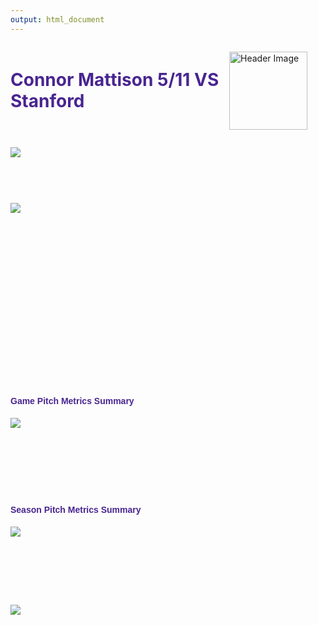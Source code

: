 ---
output: html_document 
---
<style>
.custom-header {
  display: flex;
  align-items: center;
  justify-content: space-between;
}



.custom-header h1 {
  color: #492590;
  margin: 0;
}

.custom-header img {
  margin-right: 29px;
  width: 125px;
  height: auto;
}

/* Example CSS rules */
.plot-container {
  align-items: center;
    width: auto; /* Adjust the width as needed */
    height: auto; /* Adjust the height as needed */
}
.plot-container1 {
  margin-bottom: 5px;
  align-items: center;
    width: auto; /* Adjust the width as needed */
    height: 120px; /* Adjust the height as needed */
}
.plot-container2 {
  align-items: center;
    width: auto; /* Adjust the width as needed */
    height: 75px; /* Adjust the height as needed */
}
.plot-container3 {
  align-items: center;
    width: auto; /* Adjust the width as needed */
    height: 150px; /* Adjust the height as needed */
}


</style>
<div class="custom-header">
  <h1>Connor Mattison 5/11 VS Stanford</h1>
  <img src="GCUBASEBALL.jpg" alt="Header Image">
</div>
<div class="plot-container2" style="width: 900px; height: 75px;">
  <img src="Pitcher_summary.png">
</div>
<div class="plot-container" style="width:900px; height: 290px;">
  <img src="grid.png">
</div>
<h4 style="font-family: Arial, sans-serif; color: #492590;">Game Pitch Metrics Summary</h2>
<div class="plot-container1" style="width:900px; height: 120px;">
  <img src="Metrics.png">
</div>
<h4 style="font-family: Arial, sans-serif; color: #492590;">Season Pitch Metrics Summary</h2>
<div class="plot-container1" style="width:900px; height: 120px;">
  <img src="SeasonMetrics.png">
</div>
<div class="plot-container3" style="width:900px; height: 150px;">
  <img src="VeloDistribution.png">
<style>
```{r Pitcher Summary, echo=FALSE, message=FALSE, warning=FALSE}


library(randomForest)
library(glm2)
library(grid)
library(tinytex)
library(tidyverse) # Load libraries
library(ggplot2)
library(ggforce)
library(kableExtra)
library(caret)
library(pandoc)
library(webshot)
library(patchwork)
library(gtable)
library(dplyr)
library(gridExtra)
# Read and process data
dfm <- read_csv("2025Season_CSV.csv") 
SeasondfPitcher <- dfm %>% filter(Pitcher == "Connor Mattison")
dfStuff <- read_csv("combined_stuff_location.csv") %>% filter(Pitcher == "Connor Mattison", Date == "5/11/2025")
SeasondfStuff <- read_csv("combined_stuff_location.csv") %>% filter(Pitcher == "Connor Mattison")
dfp <- read_csv("2025Season_CSV.csv") 
dfPitcher <- dfp %>% filter(Pitcher == "Connor Mattison", Date == "5/11/2025") %>% 
  mutate(
    BIP = ifelse (PitchCall %in% c("Inplay"), 1, 0),
    Strike_Swinging = ifelse(PitchCall %in% c("StrikeSwinging"), 1, 0),
    
    PitchCount = 1,
    
    Hits = ifelse(PlayResult %in% c("Single", "Double", "Triple", "HomeRun"), 1, 0),
    
    Strikeouts = ifelse(KorBB %in% c("Strikeout"), 1, 0),
    
    Walks = ifelse(KorBB %in% c("Walk"), 1, 0),
    
Results = ifelse(PitchCall %in% c("StrikeCalled", "FoulBall", "StrikeSwinging", "Foul"), 1, 0),    
    isOut = case_when(
   
      PlayResult %in% c("Out") ~ TRUE,
      
      KorBB %in% c("Strikeout") ~ TRUE,
      
      TRUE ~ FALSE
      
    )
  )
determineHitterSide <- function(hitter, pitcherThrow) {
  # Check if the hitter is a switch hitter
  if (hitter == "switch") {
    # If the pitcher throws left, the hitter bats right, and vice versa
    if (pitcherThrow == "left") {
      return("right")
    } else {
      return("left")
    }
  } else {
    # If not a switch hitter, the hitter bats as they normally do
    return(hitter)
  }
}

# Calculate strike percentage, first pitch strike percentage, and swing-strike percentage
OnBase<- c("Single", "Double", "Triple", "HomeRun")
strike_conditions <- c("StrikeCalled", "FoulBall", "StrikeSwinging", "InPlay")
Hits <- sum(dfPitcher$PlayResult %in% OnBase)
strike_percentage <- sum(dfPitcher$PitchCall %in% strike_conditions) / sum(dfPitcher$PitchCount) * 100
`1b`<-  sum(dfPitcher$PlayResult %in% "Single")
`2b`<-  sum(dfPitcher$PlayResult %in% "Double")
`3b`<-  sum(dfPitcher$PlayResult %in% "Triple")
HR <-  sum(dfPitcher$PlayResult %in% "HomeRun")
Walks <- sum(dfPitcher$KorBB %in% "Walk")
HitByPitch <- sum(dfPitcher$PlayResult %in% "HitByPitch")
SacrificeFlies <- sum(dfPitcher$PlayResult %in% "Sacrifice")
first_pitch_strike_percentage <- sum(dfPitcher$PitchCall %in% strike_conditions & dfPitcher$PitchofPA == 1) / sum(dfPitcher$PitchofPA == 1) * 100
TB <- sum(`1b`+2*`2b`+3*`3b`+4*HR)
Swing_Strike <- sum(dfPitcher$Strike_Swinging) / sum(dfPitcher$PitchCall %in% c("FoulBall", "InPlay", "BallCalled", "StrikeCalled", "HitByPitch")) * 100
Batters <-  c("Out", "Single", "Double", "Triple", "Homerun", "Walk",  "Error","StrikeoutLooking", "StrikeoutSwinging", "Sacrifice","HitByPitch")
Batters2 <-  c("Out", "Single", "Double", "Triple", "Homerun",  "Error","StrikeoutLooking", "StrikeoutSwinging", "Sacrifice","Strikeout")
# Assuming df is your data frame and 'name' is the column of interest
BF <-dfPitcher %>%
summarise(BF = sum(ifelse(Strikes == 0 & Balls == 0, 1, 0)))

AB<- sum(dfPitcher$PlayResult %in% Batters2)+sum(dfPitcher$KorBB %in% Batters2)
# Round the percentages
wOBA<-(.888*sum(`1b`) + 1.271*sum(`2b`) + 1.616*sum(`3b`) + 2.101*sum(HR) + .690*sum(Walks) + .722*sum(HitByPitch)) / (sum(AB) + sum(Walks) + sum(HitByPitch) + sum(SacrificeFlies))



first_pitch_strike_percentage_rounded <- round(first_pitch_strike_percentage, 1)
AVG <- sum(Hits)/sum(AB)

strike_percentage_rounded <- round(strike_percentage, 1)

Swing_Strike_rounded <- round(Swing_Strike, 1)
# Filter data based on the conditions
In_Zone_data <- dfPitcher %>%
  filter(PlateLocSide > -.8, PlateLocSide < .8, 
         PlateLocHeight > 1.4, PlateLocHeight < 3.5)

# Calculate the sum
sum_in_zone <- nrow(In_Zone_data)
AVG <- sprintf("%.3f", sum(AVG))
SLG <- sprintf("%.3f", sum(TB) / sum(AB))
wOBA <- sprintf("%.3f", sum(wOBA))

# sum(PlayResult %in% c("StrikeoutSwinging","StrikeoutLooking")),
Pitcher_summary <- dfPitcher %>%
  summarize(
    PitchCount = n(),
    BF =sum(BF),
    Hits = sum(Hits),
    BB = sum(Walks),
    K = sum(Strikeouts),
    R = sum(RunsScored, na.rm = TRUE),
    #    IP=max(Inning)-min(Inning)+1 ,
    AVG = AVG,
    SLG = SLG,
    wOBA = wOBA,
)

# Format the table
Pitcher_summary <- Pitcher_summary %>%
  knitr::kable("html", align = "c") %>%
  kable_styling(bootstrap_options = c("striped", "bordered"), full_width = F, position = "center") %>%
  row_spec(0, bold = T, color = "white", background = "#492590") 
save_kable(Pitcher_summary, file = "Pitcher_summary.html")  
webshot("Pitcher_summary.html", file = "Pitcher_summary.png")
# Calculate pitch statistics and rename columns
```
```{r VeloDistibution, echo=FALSE, fig.align='center', message=FALSE, warning=FALSE}
# Load required packages

# Load required packages
library(ggplot2)
library(gridExtra)

# Create a new column for abbreviated pitch type names
dfPitcher$TaggedPitchTypeShort <- factor(
  dfPitcher$TaggedPitchType, 
  levels = c("Fastball", "Changeup", "Slider", "Curveball", "Splitter", "Cutter"),
  labels = c("FB", "CH", "SL", "CB", "SP", "CT") # Abbreviated names
)

# Use the new column for plots that need the abbreviated names
VeloDistribution <- ggplot(dfPitcher, aes(x = RelSpeed, fill = TaggedPitchTypeShort)) +
  geom_density(alpha = 0.4) +
  facet_wrap(~ TaggedPitchTypeShort, scales = "free_y", ncol = 1, strip.position = "left") +
  theme_minimal() +
  labs(
    x = "Velocity (mph)",
    y = "Density"
  ) +
  scale_fill_manual(values = c(
 "FB" = "#F21500", "SL" = "#EDC10C", 
                        "CH" = "#49CB21", 
                        "SPL" = "#49CB21", 
                        "CB" = "#4BD2FF", 
                        "CT" = "#743F00")
  ) +
  scale_x_continuous(limits = c(70, 100), breaks = seq(70, 100, 5)) +
  theme(
    strip.text.y = element_text(size = 8, face = "bold", angle = 180),
    axis.text.y = element_text(size = 6),
    axis.text.x = element_text(size = 8),
    axis.title = element_text(size = 10),
    plot.title = element_text(hjust = 0.5, size = 12),
    legend.position = "none"
  )

# Create the note box
note_box <- ggplot() +
  theme_void() +
  theme(
    plot.background = element_rect(fill = "white", color = "black", size = 1),
    plot.margin = margin(t = 0, r = 0, b = 0, l = 0, unit = "pt")
  )

# Combine the plot and note box
combined_plot <- grid.arrange(VeloDistribution, note_box, ncol = 2, widths = c(3, 2))

# Save the combined plot
ggsave("VeloDistribution.png", plot = combined_plot, width = 8, height = 1.75)

```
```{r PitchMetrics, echo=FALSE, fig.align='center', message=FALSE, warning=FALSE}
# Assuming your data frame is called 'data' and it contains the columns 'PlateLocSide' and 'PlateLocHeight'
dfStuff$TaggedPitchType <- factor(
  dfStuff$TaggedPitchType, 
  levels = c("Fastball",  "Changeup","Slider", "Curveball", "Splitter", "Cutter") # Desired order
)


stuff_summary_table <- dfStuff %>%
  group_by(TaggedPitchType) %>%
  summarise(
    `Stuff +` = round(mean(Stuff, na.rm = TRUE), 1),
    `Location +` = round(mean(Location, na.rm = TRUE), 1)
  ) %>%
  ungroup() %>%
  select(-TaggedPitchType) # Remove the `PitchType` (or `TaggedPitchType`) column
# Step 2: Convert to a grob without row numbers and with styled column titles
stuff_grob <- tableGrob(
  as.data.frame(stuff_summary_table),
  rows = NULL,  # Remove row numbers
  theme = ttheme_minimal(
    core = list(fg_params = list(fontsize = 10)),
    colhead = list(
      fg_params = list(col = "white", fontsize = 12, fontface = "bold"),
      bg_params = list(fill = "#492590") # Set background color for column headers
    )
  )
)

total_pitches <- nrow(dfPitcher)
dfPitcher$TaggedPitchType <- factor(
  dfPitcher$TaggedPitchType, 
  levels = c("Fastball",  "Changeup","Slider", "Curveball", "Splitter", "Cutter") # Desired order
)

pitch_stats_table <- dfPitcher %>%
  group_by(TaggedPitchType) %>%
  summarize(
    Count=n(),
    `Usage%` = round(n() / total_pitches * 100, 1), # Calculate usage percentage
    Velo = round(mean(RelSpeed, na.rm = TRUE), 1),
    `Top` = round(max(RelSpeed, na.rm = TRUE), 1),
    `Spin` = round(mean(SpinRate, na.rm = TRUE), 0),
    IVB = round(mean(InducedVertBreak, na.rm = TRUE), 1),
    HB = round(mean(HorzBreak, na.rm = TRUE), 1),
    VAA= round(mean(VertApprAngle,na.rm=TRUE),1),
    HAA= round(mean(HorzApprAngle,na.rm=TRUE),1),
    VRel = round(mean(RelHeight, na.rm = TRUE), 1),
    HRel = round(mean(RelSide, na.rm = TRUE), 1),
    Ext = round(mean(Extension, na.rm = TRUE), 1),
    ) %>%
  rename(`Pitch Type` = TaggedPitchType)

stats_grob <- tableGrob(
  as.data.frame(pitch_stats_table),
  rows = NULL,  # Remove row numbers
  theme = ttheme_minimal(
    core = list(fg_params = list(fontsize = 10)),
    colhead = list(
      fg_params = list(col = "white", fontsize = 12, fontface = "bold"),
      bg_params = list(fill = "#492590") # Set background color for column headers
    )
  )
)


combined_plot <- grid.arrange(stats_grob,stuff_grob,  ncol = 2, widths = c(3, 1))

# Optional: Save the combined plot as an image
ggsave("Metrics.png", combined_plot, width = 10, height = 1.25)


```
```{r SeasonPitchMetrics, echo=FALSE, fig.align='center', message=FALSE, warning=FALSE}
SeasondfStuff$TaggedPitchType <- factor(
  SeasondfStuff$TaggedPitchType, 
  levels = c("Fastball",  "Changeup","Slider", "Curveball", "Splitter", "Cutter") # Desired order
)

Season_stuff_summary_table <- SeasondfStuff %>%
  group_by(TaggedPitchType) %>%
  summarise(
    `Stuff +` = round(mean(Stuff, na.rm = TRUE), 1),
    `Location +` = round(mean(Location, na.rm = TRUE), 1)
  ) %>%
  ungroup() %>%
  select(-TaggedPitchType) # Remove the `PitchType` (or `TaggedPitchType`) column
# Step 2: Convert to a grob without row numbers and with styled column titles
season_stuff_grob <- tableGrob(
  as.data.frame(Season_stuff_summary_table),
  rows = NULL,  # Remove row numbers
  theme = ttheme_minimal(
    core = list(fg_params = list(fontsize = 10)),
    colhead = list(
      fg_params = list(col = "white", fontsize = 12, fontface = "bold"),
      bg_params = list(fill = "#492590") # Set background color for column headers
    )
  )
)

# Calculate swings and whiffs
seasontotal_pitches <- nrow(SeasondfPitcher)
SeasondfPitcher$TaggedPitchType <- factor(
  SeasondfPitcher$TaggedPitchType, 
  levels = c("Fastball",  "Changeup","Slider", "Curveball", "Splitter", "Cutter") # Desired order
)

Season_pitch_stats_table <- SeasondfPitcher %>%
  group_by(TaggedPitchType) %>%
  summarize(
    Count = n(),
    `Usage%` = round(n() / seasontotal_pitches * 100, 1), # Calculate usage percentage
    Velo = round(mean(RelSpeed, na.rm = TRUE), 1),
    `Top` = round(max(RelSpeed, na.rm = TRUE), 1),
    `Spin` = round(mean(SpinRate, na.rm = TRUE), 0),
    IVB = round(mean(InducedVertBreak, na.rm = TRUE), 1),
    HB = round(mean(HorzBreak, na.rm = TRUE), 1),
    VAA = round(mean(VertApprAngle, na.rm = TRUE), 1),
    HAA = round(mean(HorzApprAngle, na.rm = TRUE), 1),
    VRel = round(mean(RelHeight, na.rm = TRUE), 1),
    HRel = round(mean(RelSide, na.rm = TRUE), 1),
    Ext = round(mean(Extension, na.rm = TRUE), 1),
  ) %>% 
  rename(`PitchType` = TaggedPitchType) 

season_stats_grob <- tableGrob(
  as.data.frame(Season_pitch_stats_table),
  rows = NULL,  # Remove row numbers
  theme = ttheme_minimal(
    core = list(fg_params = list(fontsize = 10)),
    colhead = list(
      fg_params = list(col = "white", fontsize = 12, fontface = "bold"),
      bg_params = list(fill = "#492590") # Set background color for column headers
    )
  )
)


season_combined_plot <- grid.arrange(season_stats_grob,season_stuff_grob,  ncol = 2, widths = c(3, 1))

# Optional: Save the combined plot as an image
ggsave("SeasonMetrics.png", season_combined_plot, width = 10, height = 1.25)
```


```{r MovementPlot , echo=FALSE, fig.align='center', message=FALSE, warning=FALSE}
# Assuming the color scale is defined
pitch_colors <- c("Fastball" = "#F21500", 
                        "Slider" = "#EDC10C", 
                        "Changeup" = "#49CB21", 
                        "Splitter" = "#49CB21", 
                        "Curveball" = "#4BD2FF", 
                        "Cutter" = "#743F00")
pitch_type_colors <- scale_color_manual(values = pitch_colors)

# Main Pitch Movement Plot
MovementPlot <- ggplot(dfPitcher, aes(x = `HorzBreak`, y = InducedVertBreak, color = TaggedPitchType)) +
  geom_point() +
  geom_vline(xintercept = 0, color = "black", linetype = "dashed") +
  geom_hline(yintercept = 0, color = "black", linetype = "dashed") +
  coord_cartesian(xlim = c(-20, 20), ylim = c(-20, 20)) +
  scale_x_continuous(breaks = seq(-20, 20, 10)) +
  scale_y_continuous(breaks = seq(-20, 20, 10)) +
  xlab("Horizontal Break") +
  ylab("Induced Vertical Break") +
  pitch_type_colors +
  theme(aspect.ratio = 1, legend.position = "none")  # Legend on top for this plot
# Filter for Left-Handed Hitters

FilterzoneL <- dfPitcher %>% filter(BatterSide %in% c("Left"))
ZoneL <- ggplot(FilterzoneL, aes(x = PlateLocSide, y = PlateLocHeight, color = TaggedPitchType)) +
  geom_point() +
  # Annotate the strike zone box
  annotate("rect", xmin = -0.8, xmax = 0.8, ymin = 1.4, ymax = 3.5, fill = NA, color = "black") +
  # 9-grid overlay inside the strike zone
  annotate("segment", x = -0.8, xend = 0.8, y = 2.1, yend = 2.1, color = "black") +  # Horizontal grid line 1
  annotate("segment", x = -0.8, xend = 0.8, y = 2.8, yend = 2.8, color = "black") +  # Horizontal grid line 2
  annotate("segment", x = -0.267, xend = -0.267, y = 1.4, yend = 3.5, color = "black") +  # Vertical grid line 1
  annotate("segment", x = 0.267, xend = 0.267, y = 1.4, yend = 3.5, color = "black") +  # Vertical grid line 2
  xlim(-1.4, 1.4) + ylim(1, 4) +
  theme_bw() +
  xlab("Horizontal Pitch Location") +
  ylab("Vertical Pitch Location") +
  coord_equal() +
  ggtitle("VS LHH", subtitle = "Pitcher's Perspective") +
  pitch_type_colors +
  theme(aspect.ratio = 1, plot.title = element_text(hjust = 0.5), legend.position = "none")  # No legend here

# Filter for Right-Handed Hitters
FilterzoneR <- dfPitcher %>% filter(BatterSide %in% c("Right"))
ZoneR <- ggplot(FilterzoneR, aes(x = PlateLocSide, y = PlateLocHeight, color = TaggedPitchType)) +
  geom_point() +
  # Annotate the strike zone box
  annotate("rect", xmin = -0.8, xmax = 0.8, ymin = 1.4, ymax = 3.5, fill = NA, color = "black") +
  # 9-grid overlay inside the strike zone
  annotate("segment", x = -0.8, xend = 0.8, y = 2.1, yend = 2.1, color = "black") +  # Horizontal grid line 1
  annotate("segment", x = -0.8, xend = 0.8, y = 2.8, yend = 2.8, color = "black") +  # Horizontal grid line 2
  annotate("segment", x = -0.267, xend = -0.267, y = 1.4, yend = 3.5, color = "black") +  # Vertical grid line 1
  annotate("segment", x = 0.267, xend = 0.267, y = 1.4, yend = 3.5, color = "black") +  # Vertical grid line 2
  xlim(-1.4, 1.4) + ylim(1, 4) +
  theme_bw() +
  xlab("Horizontal Pitch Location") +
  ylab("Vertical Pitch Location") +
  coord_equal() +
  ggtitle("VS RHH", subtitle = "Pitcher's Perspective") +
  pitch_type_colors +
  theme(aspect.ratio = 1, plot.title = element_text(hjust = 0.5), legend.position = "none")  # No legend here

# Arrange the plots
Grids<- grid.arrange(ZoneL, ZoneR, MovementPlot, nrow=3, widths = c(1, 1,1))
ggsave("grid.png", plot = Grids, width = 8, height = 8)



```

